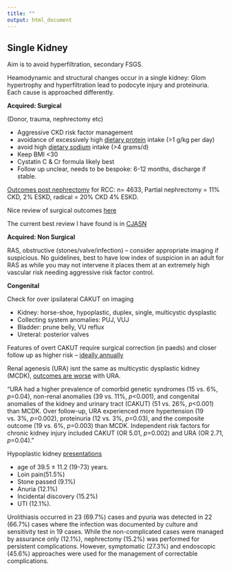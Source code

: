 ---
title: ""
output: html_document
---

## Single Kidney

Aim is to avoid hyperfiltration, secondary FSGS.

Heamodynamic and structural changes occur in a single kidney: Glom hypertrophy and hyperfiltration lead to podocyte injury and proteinuria. Each cause is approached differently.

**Acquired: Surgical**

(Donor, trauma, nephrectomy etc)

-   Aggressive CKD risk factor management
-   avoidance of excessively high [dietary protein](https://www.sciencedirect.com/topics/medicine-and-dentistry/protein-intake) intake (\>1 g/kg per day)
-   avoid high [dietary sodium](https://www.sciencedirect.com/topics/medicine-and-dentistry/sodium-intake) intake (\>4 grams/d)
-   Keep BMI \<30
-   Cystatin C & Cr formula likely best
-   Follow up unclear, needs to be bespoke: 6-12 months, discharge if stable.

[Outcomes post nephrectomy](https://www.sciencedirect.com/science/article/abs/pii/S0302283812004034) for RCC: n= 4633, Partial nephrectomy = 11% CKD, 2% ESKD, radical = 20% CKD 4% ESKD.

Nice review of surgical outcomes [here](https://www.sciencedirect.com/science/article/pii/S2468024919314019)

The current best review I have found is in [CJASN](https://www.ncbi.nlm.nih.gov/pmc/articles/PMC4011451/)

**Acquired: Non Surgical**

RAS, obstructive (stones/valve/infection) – consider appropriate imaging if suspicious. No guidelines, best to have low index of suspicion in an adult for RAS as while you may not intervene it places them at an extremely high vascular risk needing aggressive risk factor control.

**Congenital**

Check for over ipsilateral CAKUT on imaging

-   Kidney: horse-shoe, hypoplastic, duplex, single, multicystic dysplastic
-   Collecting system anomalies: PUJ, VUJ
-   Bladder: prune belly, VU reflux
-   Ureteral: posterior valves

Features of overt CAKUT require surgical correction (in paeds) and closer follow up as higher risk – [ideally annually](https://academic.oup.com/ndt/article/26/5/1458/1894859)

Renal agenesis (URA) isnt the same as multicystic dysplastic kidney (MCDK), [outcomes are worse](https://link.springer.com/article/10.1007/s00467-021-05064-1) with URA.

“URA had a higher prevalence of comorbid genetic syndromes (15 vs. 6%, *p*=0.04), non-renal anomalies (39 vs. 11%, *p*\<0.001), and congenital anomalies of the kidney and urinary tract (CAKUT) (51 vs. 26%, *p*\<0.001) than MCDK. Over follow-up, URA experienced more hypertension (19 vs. 3%, *p*=0.002), proteinuria (12 vs. 3%, *p*=0.03), and the composite outcome (19 vs. 6%, *p*=0.003) than MCDK. Independent risk factors for chronic kidney injury included CAKUT (OR 5.01, *p*=0.002) and URA (OR 2.71, *p*=0.04).”

Hypoplastic kidney [presentations](https://www.ncbi.nlm.nih.gov/pmc/articles/PMC8790306/)

-   age of 39.5 ± 11.2 (19-73) years.
-   Loin pain(51.5%)
-   Stone passed (9.1%)
-   Anuria (12.1%)
-   Incidental discovery (15.2%)
-   UTI (12.1%).

Urolithiasis occurred in 23 (69.7%) cases and pyuria was detected in 22 (66.7%) cases where the infection was documented by culture and sensitivity test in 19 cases. While the non-complicated cases were managed by assurance only (12.1%), nephrectomy (15.2%) was performed for persistent complications. However, symptomatic (27.3%) and endoscopic (45.6%) approaches were used for the management of correctable complications.
